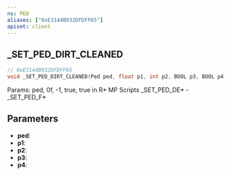```yaml
---
ns: PED
aliases: ["0xE3144B932DFDFF65"]
apiset: client
---
```

## _SET_PED_DIRT_CLEANED

```c
// 0xE3144B932DFDFF65
void _SET_PED_DIRT_CLEANED(Ped ped, float p1, int p2, BOOL p3, BOOL p4);
```

Params: ped, 0f, -1, true, true in R* MP Scripts
_SET_PED_DE* - _SET_PED_F*

## Parameters
* **ped**:
* **p1**:
* **p2**:
* **p3**:
* **p4**: